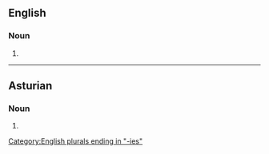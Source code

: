 {{also|autocràcies}}

==English==

===Noun===
{{head|en|noun form}}

# {{plural of|en|autocracy}}

[[Category:English plurals ending in "-ies"]]

----

==Asturian==

===Noun===
{{head|ast|noun form}}

# {{plural of|ast|autocracia}}